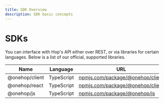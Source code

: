 ```yaml
---
title: SDK Overview
description: SDK basic concepts
---
```


# SDKs

You can interface with Hop's API either over REST, or via libraries for certain languages. Below is a list of our official, supported libraries.

| Name       | Language   | URL                                                                      | Official | Documentation                      |
| ---------- | ---------- | ------------------------------------------------------------------------ | -------- | ---------------------------------- |
| @onehop/client | TypeScript | [npmjs.com/package/@onehop/client](https://www.npmjs.com/package/@onehop/client) | ✅       | [/sdks/client/js](/sdks/client/js) |
| @onehop/react | TypeScript | [npmjs.com/package/@onehop/client](https://www.npmjs.com/package/@onehop/react) | ✅       | [/sdks/client/react](/sdks/client/react) |
| @onehop/js | TypeScript | [npmjs.com/package/@onehop/js](https://www.npmjs.com/package/@onehop/js) | ✅       | [/sdks/server/js](/sdks/server/js) |
